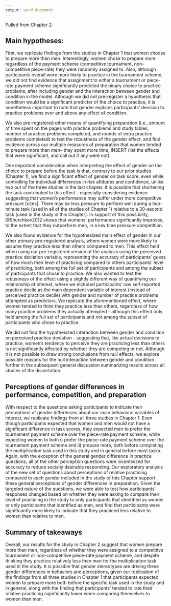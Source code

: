 ```yaml
---
output: word_document
---
```






Pulled from Chapter 2: 


## Main hypotheses: 

First, we replicate findings from the studies in Chapter 1 that women choose to prepare more than men. Interestingly, women chose to prepare more regardless of the payment scheme (competitive tournament, non-competitive piece-rate) they were randomly assigned to. Also, although participants overall were more likely to practice in the tournament scheme, we did not find evidence that assignment to either a tournament or piece-rate payment scheme significantly predicted the binary choice to practice problems, after including gender and the interaction between gender and condition in the model. Although we did not pre-register a hypothesis that condition would be a significant predictor of the choice to practice, it is nonetheless important to note that gender explains participants' decision to practice problems over and above any effect of condition. 

We also pre-registered other means of quantifying preparation (i.e., amount of time spent on the pages with practice problems and study tables, number of practice problems completed, and rounds of extra practice problems completed) to test the robustness of the gender effect, and find evidence across our multiple measures of preparation that women tended to prepare more than men– they spent more time, INSERT (list the effects that were significant, and call out if any were not). 

One important consideration when interpreting the effect of gender on the choice to prepare before the task is that, contrary to our prior studies (Chapter 1), we find a significant effect of gender on task score, even while controlling for individual differences in risk attitudes and confidence, unlike two out of the three studies in the last chapter. It is possible that shortening the task contributed to this effect - especially considering evidence suggesting that women's performance may suffer under more competitive pressure [cites]. There may be less pressure to perform well during a two-minute task (used in all of the studies of Chapter 1) relative to a 30-second task (used in the study in this Chapter). In support of this possibility, @Shurchkov2012 shows that womens' performance significantly improves, to the extent that they outperform men, in a low time pressure competition. 

We also found evidence for the hypothesized main effect of gender in our other primary pre-registered analysis, where women were more likely to assume they practice less than others compared to men. This effect held when using our pre-registered version of the analysis using the perceived practice deviation variable, representing the accuracy of participants' guess of how much their level of practicing compared to others participants' level of practicing, both among the full set of participants and among the subset of participants that chose to practice. We also wanted to test the robustness of the effect using a slightly different way of quantifying our relationship of interest, where we included participants' raw self-reported practice decile as the main dependent variable of interest (instead of perceived practice decile) with gender and number of practice problems attempted as predictors. We replicate the aforementioned effect, where women tended to think they practice less than others, regardless of how many practice problems they actually attempted - although this effect only held among the full set of participants and not among the subset of participants who chose to practice.  

We did not find the hypothesized interaction between gender and condition on perceived practice deviation - suggesting that, like actual decisions to practice, women's tendency to perceive they are practicing less than others is not significantly affected by whether they are competing or not. Although it is not possible to draw strong conclusions from null effects, we explore possible reasons for the null interaction between gender and condition further in the subsequent general discussion summarizing results across all studies of the dissertation. 

## Perceptions of gender differences in performance, competition, and preparation

With respect to the questions asking participants to indicate their perceptions of gender differences about our main behavioral variables of interest, we replicate findings from all three studies in Chapter 1. Even though participants expected that women and men would not have a significant difference in task scores, they expected men to prefer the tournament payment scheme over the piece-rate payment scheme, while expecting women to both i) prefer the piece-rate payment scheme over the tournament payment scheme and ii) prepare more, both before completing the multiplication task used in this study and in general before most tasks. Again, with the exception of the general gender difference in practice questions, all of the other perception questions were incentivized for accuracy to reduce socially desirable responding. Our exploratory analysis of the new set of questions about perceptions of relative practicing compared to each gender included in the study of this Chapter support these general perceptions of gender differences in preparation. Given the targeted nature of the questions, we were able to test how participants' responses changed based on whether they were asking to compare their level of practicing in the study to only participants that identified as women or only participants that identified as men, and find that participants were significantly more likely to indicate that they practiced less relative to women than relative to men.  

## Summary of takeaways

Overall, our results for the study in Chapter 2 suggest that women prepare more than men, regardless of whether they were assigned to a competitive tournament or non-competitive piece-rate payment scheme, and despite thinking they practice relatively less than men for the multiplication task used in the study. It is possible that gender stereotypes are driving these gender differences in behaviors and perceptions, given our replication of the findings from all three studies in Chapter 1 that participants expected women to prepare more both before the specific task used in the study and in general, along with the finding that participants' tended to rate their relative practicing significantly lower when comparing themselves to women than men.     



